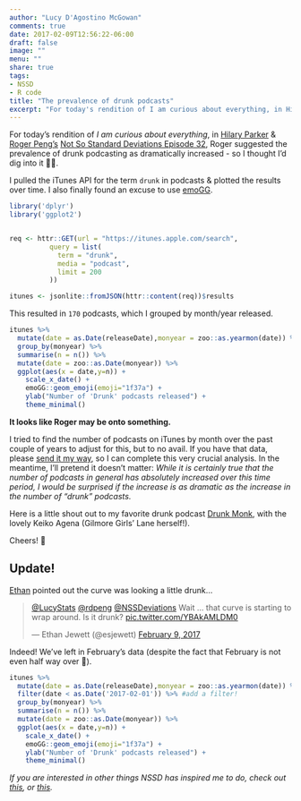 ```yaml
---
author: "Lucy D'Agostino McGowan"
comments: true
date: 2017-02-09T12:56:22-06:00
draft: false
image: ""
menu: ""
share: true
tags:
- NSSD
- R code
title: "The prevalence of drunk podcasts"
excerpt: "For today's rendition of I am curious about everything, in Hilary Parker & Roger Peng's Not So Standard Deviations Episode 32, Roger suggested the prevalence of drunk podcasting as dramatically increased - so I thought I'd dig into it."
---
```


For today's rendition of *I am curious about everything*, in [Hilary Parker](https://twitter.com/hspter) & [Roger Peng's](https://twitter.com/rdpeng) [Not So Standard Deviations Episode 32](https://soundcloud.com/nssd-podcast/episode-32-you-have-to-reinvent-the-wheel-a-few-times), Roger suggested the prevalence of drunk podcasting as dramatically increased - so I thought I'd dig into it 🚧👷.

I pulled the iTunes API for the term `drunk` in podcasts & plotted the results over time. I also finally found an excuse to use [emoGG](https://github.com/dill/emoGG).

```r
library('dplyr')
library('ggplot2')


req <- httr::GET(url = "https://itunes.apple.com/search",
          query = list(
            term = "drunk",
            media = "podcast",
            limit = 200
          ))

itunes <- jsonlite::fromJSON(httr::content(req))$results
```

This resulted in `170` podcasts, which I grouped by month/year released.

```r
itunes %>%
  mutate(date = as.Date(releaseDate),monyear = zoo::as.yearmon(date)) %>%
  group_by(monyear) %>%
  summarise(n = n()) %>%
  mutate(date = zoo::as.Date(monyear)) %>%
  ggplot(aes(x = date,y=n)) +
    scale_x_date() +
    emoGG::geom_emoji(emoji="1f37a") + 
    ylab("Number of 'Drunk' podcasts released") +
    theme_minimal()
```


**It looks like Roger may be onto something.**

I tried to find the number of podcasts on iTunes by month over the past couple of years to adjust for this, but to no avail. If you have that data, please [send it my way](https://twitter.com/LucyStats), so I can complete this very crucial analysis. In the meantime, I'll pretend it doesn't matter: *While it is certainly true that the number of podcasts in general has absolutely increased over this time period, I would be surprised if the increase is as dramatic as the increase in the number of "drunk" podcasts.*

Here is a little shout out to my favorite drunk podcast [Drunk Monk](https://soundcloud.com/drunkmonkpodcast), with the lovely Keiko Agena (Gilmore Girls' Lane herself!).

Cheers! 🍻

## Update!

[Ethan](https://twitter.com/esjewett) pointed out the curve was looking a little drunk...

<blockquote class="twitter-tweet" data-conversation="none" data-cards="hidden" data-lang="en"><p lang="en" dir="ltr"><a href="https://twitter.com/LucyStats">@LucyStats</a> <a href="https://twitter.com/rdpeng">@rdpeng</a> <a href="https://twitter.com/NSSDeviations">@NSSDeviations</a> Wait … that curve is starting to wrap around. Is it drunk? <a href="https://t.co/YBAkAMLDM0">pic.twitter.com/YBAkAMLDM0</a></p>&mdash; Ethan Jewett (@esjewett) <a href="https://twitter.com/esjewett/status/829785814347501569">February 9, 2017</a></blockquote> <script async src="//platform.twitter.com/widgets.js" charset="utf-8"></script>

Indeed! We've left in February's data (despite the fact that February is not even half way over 🙈).



```r
itunes %>%
  mutate(date = as.Date(releaseDate),monyear = zoo::as.yearmon(date)) %>%
  filter(date < as.Date('2017-02-01')) %>% #add a filter!
  group_by(monyear) %>%
  summarise(n = n()) %>%
  mutate(date = zoo::as.Date(monyear)) %>%
  ggplot(aes(x = date,y=n)) +
    scale_x_date() +
    emoGG::geom_emoji(emoji="1f37a") + 
    ylab("Number of 'Drunk' podcasts released") +
    theme_minimal()
```

*If you are interested in other things NSSD has inspired me to do, check out [this](http://livefreeordichotomize.com/2016/12/15/hill-for-the-data-scientist-an-xkcd-story/), or [this](http://www.lucymcgowan.com/NHTSA-safety-analysis.html).*